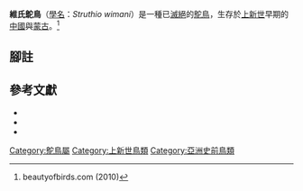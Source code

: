 {{Speciesbox 
| fossil_range = {{fossil range|early Pliocene}} [[上新世|上新世]]早期
| image = 
| image_caption =  
| genus = Struthio
| species = wimani
| authority = Lowe, P, 1931<ref name="biolib">Zicha, Ondrej (1999)</ref>
}}

'''維氏鴕鳥'''（[[學名|學名]]：''Struthio wimani''）是一種已[[滅絕|滅絕]]的[[鴕鳥屬|鴕鳥]]，生存於[[上新世|上新世]]早期的[[中華人民共和國|中國]]與[[蒙古|蒙古]]。<ref>beautyofbirds.com (2010)</ref>

==腳註==
{{Reflist}}

==參考文獻==
* {{cite web| url=http://www.beautyofbirds.com/ostriches.html | title=Ostriches | accessdate = 2 February 2010  | author=| last='''beautyofbirds.com ''' | first= | authorlink= | coauthors= | date= | year=2010 | month= | work=Wild Bird Web | publisher= | location=| pages= | language= | doi= | archiveurl= | archivedate= | dateformat=| quote= }}
* {{cite book |last1='''Lucas'''|first1=Spencer G. |title=Chinese Fossil Vertebrates |year=2001 |publisher=Columbia University Press |location=New York, NY |isbn=0-231-08483-8 }}
* {{cite web| url=https://www.biolib.cz/en/taxonsubtaxa/id8307/ | title=Struthio orlovi | accessdate = 2 February 2010 | last='''Zicha''' | first=Ondrej | authorlink= | coauthors= | date= | year=1999 | month= | format= | work=Biological Library | publisher= | location=| pages= | language= | doi= | archiveurl= | archivedate= | dateformat=| quote= }}

{{Taxonbar|from=Q7625449}}

[[Category:鴕鳥屬|Category:鴕鳥屬]]
[[Category:上新世鳥類|Category:上新世鳥類]]
[[Category:亞洲史前鳥類|Category:亞洲史前鳥類]]
{{animal-stub}}
